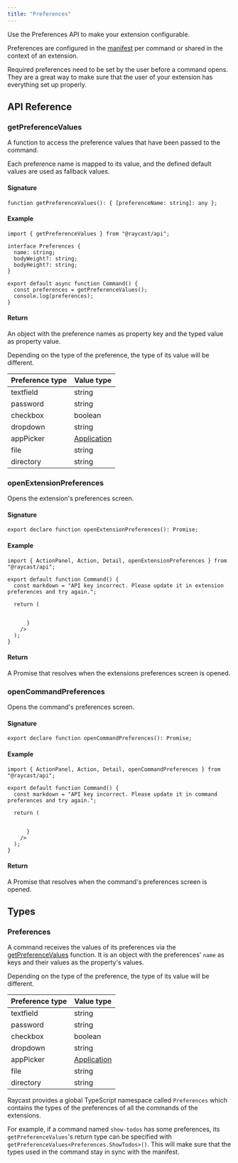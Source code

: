```yaml
---
title: "Preferences"
---
```


Use the Preferences API to make your extension configurable.

Preferences are configured in the [manifest](/information/manifest#preference-properties) per command or shared in the context of an extension.

Required preferences need to be set by the user before a command opens. They are a great way to make sure that the user of your extension has everything set up properly.

## API Reference

### getPreferenceValues

A function to access the preference values that have been passed to the command.

Each preference name is mapped to its value, and the defined default values are used as fallback values.

#### Signature

```
function getPreferenceValues(): { [preferenceName: string]: any };
```

#### Example

```
import { getPreferenceValues } from "@raycast/api";

interface Preferences {
  name: string;
  bodyWeight?: string;
  bodyHeight?: string;
}

export default async function Command() {
  const preferences = getPreferenceValues();
  console.log(preferences);
}
```

#### Return

An object with the preference names as property key and the typed value as property value.

Depending on the type of the preference, the type of its value will be different.

| Preference type | Value type                                            |
| --------------- | ----------------------------------------------------- |
| textfield       | string                                                |
| password        | string                                                |
| checkbox        | boolean                                               |
| dropdown        | string                                                |
| appPicker       | [Application](/api-reference/utilities#application) |
| file            | string                                                |
| directory       | string                                                |

### openExtensionPreferences

Opens the extension's preferences screen.

#### Signature

```
export declare function openExtensionPreferences(): Promise;
```

#### Example

```
import { ActionPanel, Action, Detail, openExtensionPreferences } from "@raycast/api";

export default function Command() {
  const markdown = "API key incorrect. Please update it in extension preferences and try again.";

  return (
          
        
      }
    />
  );
}
```

#### Return

A Promise that resolves when the extensions preferences screen is opened.

### openCommandPreferences

Opens the command's preferences screen.

#### Signature

```
export declare function openCommandPreferences(): Promise;
```

#### Example

```
import { ActionPanel, Action, Detail, openCommandPreferences } from "@raycast/api";

export default function Command() {
  const markdown = "API key incorrect. Please update it in command preferences and try again.";

  return (
          
        
      }
    />
  );
}
```

#### Return

A Promise that resolves when the command's preferences screen is opened.

## Types

### Preferences

A command receives the values of its preferences via the [getPreferenceValues](/api-reference/preferences#getpreferencevalues) function. It is an object with the preferences' `name` as keys and their values as the property's values.

Depending on the type of the preference, the type of its value will be different.

| Preference type | Value type                                            |
| --------------- | ----------------------------------------------------- |
| textfield       | string                                                |
| password        | string                                                |
| checkbox        | boolean                                               |
| dropdown        | string                                                |
| appPicker       | [Application](/api-reference/utilities#application) |
| file            | string                                                |
| directory       | string                                                |

Raycast provides a global TypeScript namespace called `Preferences` which contains the types of the preferences of all the commands of the extensions.

For example, if a command named `show-todos` has some preferences, its `getPreferenceValues`'s return type can be specified with `getPreferenceValues<Preferences.ShowTodos>()`. This will make sure that the types used in the command stay in sync with the manifest.